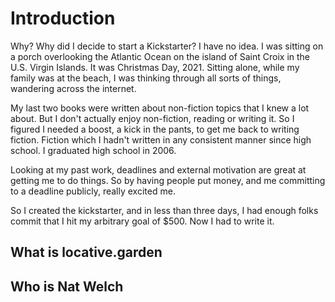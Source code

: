 # Introduction

Why? Why did I decide to start a Kickstarter? I have no idea. I was sitting on a porch overlooking the Atlantic Ocean on the island of Saint Croix in the U.S. Virgin Islands. It was Christmas Day, 2021. Sitting alone, while my family was at the beach, I was thinking through all sorts of things, wandering across the internet. 

My last two books were written about non-fiction topics that I knew a lot about. But I don't actually enjoy non-fiction, reading or writing it. So I figured I needed a boost, a kick in the pants, to get me back to writing fiction. Fiction which I hadn't written in any consistent manner since high school. I graduated high school in 2006.

Looking at my past work, deadlines and external motivation are great at getting me to do things. So by having people put money, and me committing to a deadline publicly, really excited me.

So I created the kickstarter, and in less than three days, I had enough folks commit that I hit my arbitrary goal of $500. Now I had to write it.



## What is locative.garden



## Who is Nat Welch

